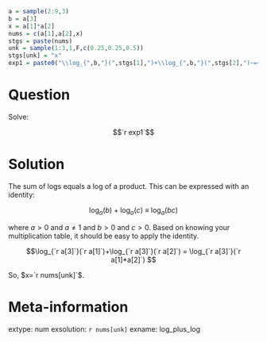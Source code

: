 ```r
a = sample(2:9,3)
b = a[3]
x = a[1]*a[2]
nums = c(a[1],a[2],x)
stgs = paste(nums)
unk = sample(1:3,1,F,c(0.25,0.25,0.5))
stgs[unk] = "x"
exp1 = paste0("\\log_{",b,"}(",stgs[1],")+\\log_{",b,"}(",stgs[2],")~=~\\log_{",b,"}(",stgs[3],")")
```


Question
========

Solve:

$$`r exp1`$$


Solution
========

The sum of logs equals a log of a product. This can be expressed with an identity:

$$\log_{a}(b)+\log_a(c) ~\equiv~ \log_a(bc)$$

where $a>0$ and $a\ne 1$ and $b>0$ and $c>0$. Based on knowing your multiplication table, it should be easy to apply the identity.


$$\log_{`r a[3]`}(`r a[1]`)+\log_{`r a[3]`}(`r a[2]`) = \log_{`r a[3]`}(`r a[1]*a[2]`) $$

So, $x=`r nums[unk]`$.


Meta-information
============
extype: num
exsolution: `r nums[unk]`
exname: log_plus_log